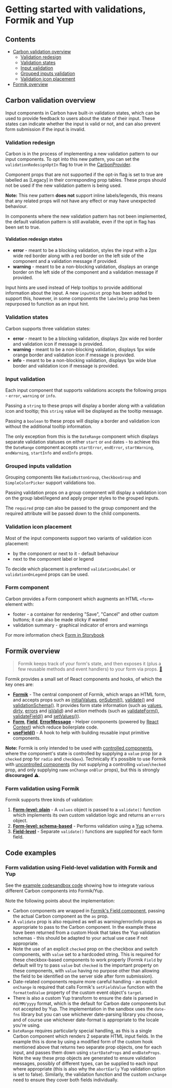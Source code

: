

<Meta title="Documentation/Validations" />

# Getting started with validations, Formik and Yup

## Contents

- [Carbon validation overview](#carbon-validation-overview)
  - [Validation redesign](#validation-redesign)
  - [Validation states](#validation-states)
  - [Input validation](#input-validation)
  - [Grouped inputs validation](#grouped-inputs-validation)
  - [Validation icon placement](#validation-icon-placement)
- [Formik overview](#formik-overview)

## Carbon validation overview

Input components in Carbon have built-in validation states, which can be used to provide feedback to users about the state of their input. 
These states can indicate whether the input is valid or not, and can also prevent form submission if the input is invalid.

### Validation redesign

Carbon is in the process of implementing a new validation pattern to our input components. To opt into this new pattern, you can set the 
`validationRedesignOptIn` flag to true in the [CarbonProvider](../?path=/docs/carbon-provider--docs).

Component props that are not supported if the opt-in flag is set to true are labelled as [Legacy] in their corresponding prop tables. 
These props should not be used if the new validation pattern is being used.

**Note:** This new pattern **does not** support inline labels/legends, this means that any related props will not have any effect or may have unexpected behaviour. 

In components where the new validation pattern has not been implemented, the default validation pattern is still available, even if the opt in flag has been set to true.

#### Validation redesign states

- **error** - meant to be a blocking validation, styles the input with a 2px wide red border along with a red border on the left side of the component and a validation message if provided.
- **warning** - meant to be a non-blocking validation, displays an orange border on the left side of the component and a validation message if provided.

Input hints are used instead of Help tooltips to provide additional information about the input. A new `inputHint` prop has been added to support this, however, 
in some components the `labelHelp` prop has been repurposed to function as an input hint. 

<Canvas of={ValidationsStories.ValidationRedesign} />

### Validation states

Carbon supports three validation states:

- **error** - meant to be a blocking validation, displays 2px wide red border and validation icon if message is provided.
- **warning** - meant to be a non-blocking validation, displays 1px wide orange border and validation icon if message is provided.
- **info** - meant to be a non-blocking validation, displays 1px wide blue border and validation icon if message is provided.

### Input validation

Each input component that supports validations accepts the following props - `error`, `warning` or `info`.

Passing a `string` to these props will display a border along with a validation icon and tooltip; this `string` value will be displayed as the tooltip message.

<Canvas of={ValidationsStories.StringValidation} />

Passing a `boolean` to these props will display a border and validation icon without the additional tooltip information.

<Canvas of={ValidationsStories.BooleanValidation} />

The only exception from this is the `DateRange` component which displays separate validation statuses on either `start` or `end` dates - 
to achieve this the `DateRange` component accepts `startError`, `endError`, `startWarning`, `endWarning`, `startInfo` and `endInfo` props.

<Canvas of={ValidationsStories.DateRangeValidation} />

### Grouped inputs validation

Grouping components like `RadioButtonGroup`, `CheckboxGroup` and `SimpleColorPicker` support validations too.

<Canvas of={ValidationsStories.GroupedInputValidation} />

Passing validation props on a group component will display a validation icon on the group label/legend and apply proper styles to the grouped inputs.

<Canvas of={ValidationsStories.GroupedLegendValidation} />

The `required` prop can also be passed to the group component and the required attribute will be passed down to the child components.

<Canvas of={ValidationsStories.GroupedRequired} />

### Validation icon placement

Most of the input components support two variants of validation icon placement:

- by the component or next to it - default behaviour
- next to the component label or legend

To decide which placement is preferred `validationOnLabel` or `validationOnLegend` props can be used.

### Form component

Carbon provides a Form component which augments an HTML `<form>` element with:

- footer - a container for rendering "Save", "Cancel" and other custom buttons; it can also be made sticky if wanted
- validation summary - graphical indicator of errors and warnings

For more information check [Form in Storybook](../?path=/docs/form--docs)

## Formik overview

> Formik keeps track of your form's state, and then exposes it (plus a few reusable methods and event handlers) to your
> form via props. [🔗](https://jaredpalmer.com/formik/docs/overview#the-gist)

Formik provides a small set of React components and hooks, of which the key ones are:

- [**Formik**](https://jaredpalmer.com/formik/docs/api/formik) - The central component of Formik, which wraps an
  HTML form, and accepts props such as
  [initialValues](https://jaredpalmer.com/formik/docs/api/formik#initialvalues-values),
  [onSubmit()](https://jaredpalmer.com/formik/docs/api/formik#onsubmit-values-values-formikbag-formikbag-void),
  [validate()](https://jaredpalmer.com/formik/docs/api/formik#validate-values-values-formikerrors-values-promise-any)
  and [validationSchema()](https://jaredpalmer.com/formik/docs/api/formik#validationschema-schema-schema). It
  provides form state information (such as
  [values](https://jaredpalmer.com/formik/docs/api/formik#values-field-string-any),
  [dirty](https://jaredpalmer.com/formik/docs/api/formik#dirty-boolean),
  [errors](https://jaredpalmer.com/formik/docs/api/formik#errors-field-string-string) and
  [isValid](https://jaredpalmer.com/formik/docs/api/formik#isvalid-boolean)) and action methods (such as
  [validateForm()](https://jaredpalmer.com/formik/docs/api/formik#validateform-values-any-promise-formikerrors-values),
  [validateField()](https://jaredpalmer.com/formik/docs/api/formik#validatefield-field-string-void) and
  [setValues()](https://jaredpalmer.com/formik/docs/api/formik#setvalues-fields-field-string-any-void)).
- [**Form**](https://jaredpalmer.com/formik/docs/api/form),
  [**Field**](https://jaredpalmer.com/formik/docs/api/field),
  [**ErrorMessage**](https://jaredpalmer.com/formik/docs/api/errormessage) - Helper components (powered by
  [React Context](https://reactjs.org/docs/context.html)) which reduce boilerplate code.
- [**useField()**](https://jaredpalmer.com/formik/docs/api/useField) - A hook to help with building reusable input
  primitive components.

**Note:** Formik is only intended to be used with
[controlled components](https://reactjs.org/docs/forms.html#controlled-components), where the component's state is
controlled by supplying a `value` prop (or a `checked` prop for `radio` and `checkbox`). Technically it's possible to
use Formik with [uncontrolled components](https://reactjs.org/docs/uncontrolled-components.html) (by not supplying a
controlling `value`/`checked` prop, and only supplying `name` `onChange` `onBlur` props), but this is strongly
**discouraged** ⚠️.

### Form validation using Formik

Formik supports three kinds of validation:

1. [**Form-level: plain**](https://jaredpalmer.com/formik/docs/guides/validation#validate) - A `values` object is
   passed to a `validate()` function which implements its own custom validation logic and returns an `errors` object.
2. [**Form-level: schema-based**](https://jaredpalmer.com/formik/docs/guides/validation#validationschema) - Performs
   validation using a [Yup](https://github.com/jquense/yup) schema.
3. [**Field-level**](https://jaredpalmer.com/formik/docs/guides/validation#field-level-validation) - Separate
   `validate()` functions are supplied for each form field.

## Code examples

### Form validation using Field-level validation with Formik and Yup

See the [example codesandbox code](https://codesandbox.io/s/carbon-with-formik-new-example-2cqdxm?file=/src/App.tsx) showing how to
integrate various different Carbon components into Formik/Yup.

Note the following points about the implementation:

- Carbon components are wrapped in [Formik's Field component](https://formik.org/docs/api/field), passing the actual Carbon component as the `as` prop.
- A `validate` prop is also required as well as warning/error/info props as appropriate to pass to the Carbon component. In the example these have been
  returned from a custom Hook that takes the Yup validation schemas - this should be adapted to your actual use case if not appropriate.
- Note the use of an explicit `checked` prop on the checkbox and switch components, with `value` set to a hardcoded string. This is required for these
  checkbox-based components to work properly (Formik `Field` by default will try to pass `value` but `checked` is the important property on these components,
  with `value` having no purpose other than allowing the field to be identified on the server side after form submission).
- Date-related components require more careful handling - an explicit `onChange` is required that calls Formik's `setFieldValue` function with the
  `formattedValue` property of the custom event object's `target`.
- There is also a custom Yup transform to ensure the date is parsed in `dd/MM/yyyy` format, which is the default for Carbon date components but not accepted
  by Yup. The implementation in the sandbox uses the `date-fns` library but you can use whichever date-parsing library you choose, and of course use whichever
  date-format is appropriate to the locale you're using.
- `DateRange` requires particularly special handling, as this is a single Carbon component which renders 2 separate HTML input fields. In the example
  this is done by using a modified form of the custom hook mentioned above that returns two separate prop objects, one for each input, and passes them
  down using `startDateProps` and `endDateProps`. Note the way these prop objects are generated to ensure validation messages, possibly of different types,
  can be supplied to each input where appropriate (this is also why the `abortEarly` Yup validation option is set to false).
  Similarly, the validation function and the custom `onChange` need to ensure they cover both fields individually.
